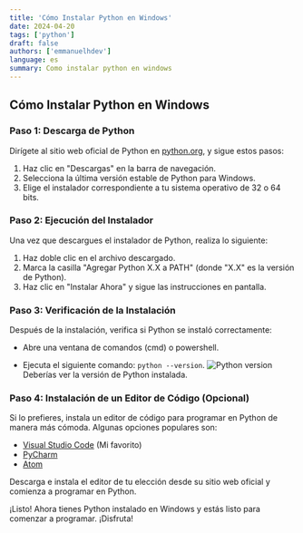 ```yaml
---
title: 'Cómo Instalar Python en Windows'
date: 2024-04-20
tags: ['python']
draft: false
authors: ['emmanuelhdev']
language: es
summary: Como instalar python en windows
---
```


## Cómo Instalar Python en Windows

### Paso 1: Descarga de Python

Dirígete al sitio web oficial de Python en [python.org](https://www.python.org/downloads/), y sigue estos pasos:

1. Haz clic en "Descargas" en la barra de navegación.
2. Selecciona la última versión estable de Python para Windows.
3. Elige el instalador correspondiente a tu sistema operativo de 32 o 64 bits.

### Paso 2: Ejecución del Instalador

Una vez que descargues el instalador de Python, realiza lo siguiente:

1. Haz doble clic en el archivo descargado.
2. Marca la casilla "Agregar Python X.X a PATH" (donde "X.X" es la versión de Python).
3. Haz clic en "Instalar Ahora" y sigue las instrucciones en pantalla.

### Paso 3: Verificación de la Instalación

Después de la instalación, verifica si Python se instaló correctamente:

- Abre una ventana de comandos (cmd) o powershell.

- Ejecuta el siguiente comando: `python --version`.
  ![Python version](/static/images/pythonversion.png)
  Deberías ver la versión de Python instalada.

### Paso 4: Instalación de un Editor de Código (Opcional)

Si lo prefieres, instala un editor de código para programar en Python de manera más cómoda. Algunas opciones populares son:

- [Visual Studio Code](https://code.visualstudio.com/) (Mi favorito)
- [PyCharm](https://www.jetbrains.com/pycharm/)
- [Atom](https://atom.io/)

Descarga e instala el editor de tu elección desde su sitio web oficial y comienza a programar en Python.

¡Listo! Ahora tienes Python instalado en Windows y estás listo para comenzar a programar. ¡Disfruta!
